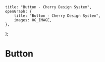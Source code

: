 
	title: "Button - Cherry Design System",
	openGraph: {
		title: "Button - Cherry Design System",
		images: OG_IMAGE,
	},
};

# Button
